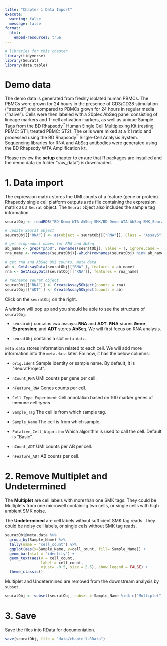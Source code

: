 ```yaml
---
title: "Chapter 1 Data Import"
execute:
  warning: false
  message: false
format:
  html:
    embed-resources: true
---
```


```r
# libraries for this chapter
library(tidyverse)
library(Seurat)
library(data.table)
```

# Demo data

The demo data is generated from freshly isolated human PBMCs. The PBMCs were grown for 24 hours in the presence of CD3/CD28 stimulation ("treated") and compared to PBMCs grown for 24 hours in regular media ("naive"). Cells were then labeled with a 20plex AbSeq panel consisting of lineage markers and T-cell activation markers, as well as unique Sample Tags from the BD Rhapsody^™^ Human Single Cell Multiplexing Kit (resting PBMC: ST1; treated PBMC: ST2). The cells were mixed at a 1:1 ratio and processed using the BD Rhapsody^™^ Single-Cell Analysis System. Sequencing libraries for RNA and AbSeq antibodies were generated using the BD Rhapsody WTA Amplification kit.

::: callout-note
Please review the **setup** chapter to ensure that R packages are installed and the demo data (in folder "raw_data") is downloaded.
:::

# 1. Data import

The expression matrix stores the UMI counts of a feature (gene or protein). Rhapsody single cell platform outputs a rds file containing the expression matrix as a `Seurat` object. The `Seurat` object also includes the sample tag information.

```r
seuratObj <- readRDS("BD-Demo-WTA-AbSeq-SMK/BD-Demo-WTA-AbSeq-SMK_Seurat.rds")

# update Seurat object
seuratObj[["RNA"]] <- as(object = seuratObj[["RNA"]], Class = "Assay5") 

# get bioproduct names for RNA and AbSeq
ab_name <- grep("pAbO", rownames(seuratObj), value = T, ignore.case = T)
rna_name <- rownames(seuratObj)[-which(rownames(seuratObj) %in% ab_name)]

# get rna and AbSeq UMI counts, meta data
ab <- GetAssayData(seuratObj[["RNA"]], features = ab_name)
rna <- GetAssayData(seuratObj[["RNA"]], features = rna_name)

# recreate seurat object
seuratObj[["RNA"]] <- CreateAssay5Object(counts = rna)
seuratObj[["ADT"]] <- CreateAssay5Object(counts = ab)
```

Click on the `seuratObj` on the right.

A window will pop up and you should be able to see the structure of `seuratObj`.

-   `seuratObj` contains two assays: **RNA** and **ADT**. **RNA** stores **Gene Expression**; and **ADT** stores **AbSeq**. We will first focus on RNA analysis.

-   `seuratObj` contains a slot `meta.data`.

`meta.data` stores information related to each cell. We will add more information into the `meta.data` later. For now, it has the below columns:

-   `orig.ident` Sample identity or sample name. By default, it is "SeuratProject".

-   `nCount_RNA` UMI counts per gene per cell.

-   `nFeature_RNA` Genes counts per cell.

-   `Cell_Type_Experiment` Cell annotation based on 100 marker genes of immune cell types.

-   `Sample_Tag` The cell is from which sample tag.

-   `Sample_Name` The cell is from which sample.

-   `Putative_Cell_Algorithm` Which algorithm is used to call the cell. Default is "Basic".

-   `nCount_ADT` UMI counts per AB per cell.

-   `nFeature_ADT` AB counts per cell.

# 2. Remove Multiplet and Undetermined

The **Multiplet** are cell labels with more than one SMK tags. They could be Multiplets from one microwell containing two cells, or single cells with high ambient SMK noise.

The **Undetermined** are cell labels without sufficient SMK tag reads. They could be noisy cell labels, or single cells without SMK tag reads.

```r
seuratObj@meta.data %>% 
  group_by(Sample_Name) %>% 
  tally(name = "cell_count") %>% 
  ggplot(aes(x=Sample_Name, y=cell_count, fill= Sample_Name)) + 
  geom_bar(stat = "identity") +
  geom_text(aes(y = cell_count,
                label = cell_count,
                vjust= -0.5, size = 2.5), show.legend = FALSE) + 
  theme_classic()
```

Multiplet and Undetermined are removed from the downstream analysis by `subset`.

```r
seuratObj <- subset(seuratObj, subset = Sample_Name %in% c("Multiplet", "Undetermined"), invert = T)
```

# 3. Save

Save the files into RData for documentation.

```r
save(seuratObj, file = "data/chapter1.RData")
```

